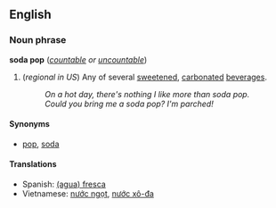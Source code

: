 ==English==
===Noun phrase===
'''soda pop''' (''[[countable]] or [[uncountable]]'')

# (''regional in US'') Any of several [[sweeten]]ed, [[carbonated]] [[beverage]]s.
#: ''On a hot day, there's nothing I like more than soda pop.''
#: ''Could you bring me a soda pop?  I'm parched!''

====Synonyms====
*[[pop]], [[soda]]

====Translations====
*Spanish: [[fresca|(agua) fresca]]
*Vietnamese: [[nước ngọt]], [[nước xô-đa]]